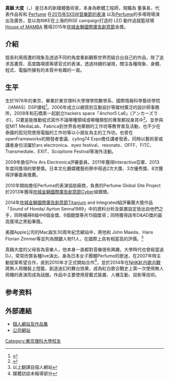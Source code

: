 {{refimprove|time=2015-07-16T09:02:19+00:00}}
{{japanese|japanese=真鍋　大度|kana=まなべ　だいと|romaji=Manabe Daito }}

'''真鍋 大度'''（{{jpn|j=真鍋 大度||hg=まなべ だいと}}，{{bd|1976年|||}}）是日本的新媒體藝術家，本身為軟體工程師，現職為 {{link-en|Rhizomatiks|Rhizomatiks}} 董事長，代表作品有和 [[Perfume_(日本音乐团体)|Perfume]] 在[https://www.youtube.com/watch?v=zZiPIgCtIxg 2015年SXSW音樂節的表演] {{Wayback|url=https://www.youtube.com/watch?v=zZiPIgCtIxg |date=20210227215615 }} 以及[[Perfume_(日本音乐团体)|Perfume]]的多場現場演出及廣告，並以為NIKE在上海的RISE campaign打造的 LED 動作追蹤籃球場 [http://www.canneslionsarchive.com/winners/entry/571010/house-of-mamba House of MAMBA] {{Wayback|url=http://www.canneslionsarchive.com/winners/entry/571010/house-of-mamba |date=20150923200234 }} 獲得2015年[[坎城國際創意節|坎城金獅國際廣告創意節]]金獎。

== 介紹 ==

擅長利用周遭的現象及透過不同的角度重新觀察世界而組合出自己的作品，除了追求高畫質、高度臨場感等感官式的表演，透過持續的凝視，關注各種現象、身體、程式、電腦所擁有的本質中有趣的一面。

== 生平 ==

生於1976年的東京，畢業於東京理科大學理學院數學系、國際情報科學藝術學院（IAMAS）DSP課程<ref name="rikunabi">{{Cite web|date=2014-01-31|url=http://next.rikunabi.com/tech/docs/ct_s03600.jsp?p=002459|title=Perfumeのメディアアートを創る鬼才・真鍋大度に迫る|publisher=リクナビNEXT|accessdate=2015-08-12|archive-date=2021-01-21|archive-url=https://web.archive.org/web/20210121145549/https://next.rikunabi.com/tech/docs/ct_s03600.jsp?p=002459|dead-url=no}}</ref>。2006年成立以網頁到互動設計等媒材廣泛的設計師事務所{{link-en|Rhizomatiks|Rhizomatiks}}，2008年和石橋素一起創立hackers space「4nchor5 La6」(アンカーズラボ)，只要是能推動程式寫作不論哪種領域或哪種類型的專案都投身其中<ref name="nhk">{{Cite episode|title=まず動け、未来はその先にある|series=プロフェッショナル 仕事の流儀|network=[[NHK総合|NHK総合]]|airdate=2014-05-12|url=http://www.nhk.or.jp/professional/2014/0512/index.html|access-date=2015-09-24|archive-date=2021-01-19|archive-url=https://web.archive.org/web/20210119093437/http://www.nhk.or.jp/professional/2014/0512/index.html|dead-url=no}}</ref>。並參與從MIT MediaLab、Fabrica到世界各地舉辦的工作坊等教育普及活動，也不少在泰國的孤兒院使用電腦的工作坊等以小朋友為主的工作坊。也曾在openFrameworks的開發者會議、cyling74 Expo擔任講者發表，同時以藝術家或講者身份活躍於ars electronica、eyeo festival、resonate、OFFF、FITC、Transmediale、EXIT、Scopitone Festival等海外活動。

2009年擔任Prix Ars Electronica評審委員，2011年獲得Interactive亞軍、2013年度同獎項的榮譽獎。日本文化廳媒體藝術祭中得過2次大獎、3次優秀獎、8次獲得評審委員推薦。

2010年開始擔任Perfume的表演協助廠商，負責的Perfume Global Site Project於2013年獲得[[坎城國際創意節|坎城金獅國際廣告創意節]]Cyber組銀獎。　

2014年[[坎城國際創意節|坎城金獅國際廣告創意節]]Titanium and Integrated組評審團大獎作品「Sound of Honda/ Ayrton Senna1989」中的資料分析及裝置設定皆出自他們之手，同時橫掃8組中6個金獎、6個銀獎等共15個獎項；同時獲得該年D&AD獎的最高獎項之黑鉛筆獎。　

美國Apple公司的Mac誕生30周年紀念網站中，將他和 John Maeda、Hans Florian Zimmer等並列為關鍵人物11人，在國際上具有相當高的評價。<ref>以上翻譯自個人網站</ref>

真鍋大度的父母皆為音樂人，他本身一直都對音樂很有興趣，大學時代也曾經當過DJ，常常欣賞各種live演出，身為日本女子團體Perfume的歌迷，在2007年時主動提案希望合作，直到2010年才正式開始合作<ref>媒體訪談未報導部分</ref>，並於2014年在[[NHK紅白歌合戰|NHK紅白歌合戰]]將無人飛機裝上燈籠，創造迷幻的舞台效果，成為紅白歌合戰史上第一次使用無人飛機的表演而成為話題。作品中主要使用穿戴式裝置、人機互動、投影等技術。

== 参考资料 ==
{{Reflist|colwidth=30em}}

== 外部連結 ==
* [http://daito.ws/ 個人網站及作品集] {{Wayback|url=http://daito.ws/ |date=20210428072216 }}　
* [http://rhizomatiks.com/ 公司網站] {{Wayback|url=http://rhizomatiks.com/ |date=20210419141849 }}　
{{DEFAULTSORT:Manabe}}
[[Category:東京理科大學校友|Category:東京理科大學校友]]